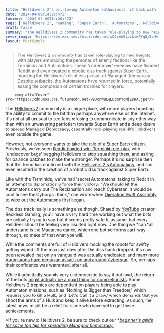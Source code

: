 ```yaml
---
title: "Helldivers 2's oil-loving Automaton enthusiasts hit back with their own propaganda, including a robotic diss track I can't understand but I assume our moms are slandered"
date: "2024-04-09T14:26:47Z"
lastmod: "2024-04-09T14:26:47Z"
tags: ['Helldivers 2', 'Gaming', 'Super Earth', 'Automatons', 'Helldivers', 'Terminids', 'YouTube']
draft: false
summary: "The Helldivers 2 community has taken role-playing to new heights, with players embracing the personas of enemy factions like the Terminids and Automatons. These 'undercover' enemies have flooded Reddit and even created a robotic diss track against Super Earth, mocking the Helldivers' relentless pursuit of Managed Democracy. Despite setbacks, the Automatons have returned in force, potentially easing the completion of certain trophies for players."
cover_image: "https://cdn.mos.cms.futurecdn.net/w9JcnWBLqLLcmPYqNjZsHA.jpg" 
layout: PostSimple
---
```

> The Helldivers 2 community has taken role-playing to new heights, with players embracing the personas of enemy factions like the Terminids and Automatons. These 'undercover' enemies have flooded Reddit and even created a robotic diss track against Super Earth, mocking the Helldivers' relentless pursuit of Managed Democracy. Despite setbacks, the Automatons have returned in force, potentially easing the completion of certain trophies for players.


        <img alt="Cover" src="https://cdn.mos.cms.futurecdn.net/w9JcnWBLqLLcmPYqNjZsHA.jpg"/>
        
The [<u>Helldivers 2</u>](https://www.gamesradar.com/helldivers-2-guide/) community is a unique place, with more players boasting the ability to commit to the bit than perhaps anywhere else on the internet. It's not at all unusual to see fans refusing to communicate in any other way than with an unwavering patriotism towards Super Earth and a deep desire to spread Managed Democracy, essentially role-playing real-life Helldivers even outside the game. 

However, not everyone wants to take the role of a Super Earth citizen. Previously, we've seen [<u>Reddit flooded with Terminid role-play</u>](https://www.gamesradar.com/this-is-getting-out-of-hand-helldivers-2-players-role-played-the-bugs-so-hard-that-people-are-making-impressive-animations-of-terminids-posting-on-reddit/), with 'undercover bugs' begging Helldivers to stop squashing them, and asking for balance patches to make them stronger. Perhaps it's no surprise then that this trend has continued with the [Helldivers 2's Automatons](https://www.gamesradar.com/helldivers-2-automatons/), and has even resulted in the creation of a robotic diss track against Super Earth. 

Like with the Terminids, we've had 'secret Automatons' taking to Reddit in an attempt to diplomatically force their victory: "We should let the Automatons carry out The Reclamation and reach Cyberstan. It would be cool to see the Cyborgs I think," one wrote when [<u>Operation Swift Assembly to wipe out the Automatons</u>](https://www.gamesradar.com/in-helldivers-2s-new-major-order-game-master-joel-takes-off-the-kid-gloves-once-and-for-all-youre-gonna-fight-automatons-and-youre-gonna-like-it/) first began. 

The diss track really is something else though. Shared by [YouTube](https://www.gamesradar.com/uk/tag/youtube/) creator Reckless Gaming, you'll have a very hard time working out what the bots are actually trying to say, but it seems pretty safe to assume that every Helldiver should be feeling very insulted right now. One thing we *can *all understand is the Macarena dance, which one bot performs part-way through, so make of that what you will.

While the comments are full of Helldivers mocking the robots for swiftly getting wiped off the map just days after the diss track dropped, it's now been revealed that only a vanguard was actually eradicated, and many more [<u>Automatons have begun an assault on and around Cyberstan</u>](https://www.gamesradar.com/helldivers-2-game-master-joel-says-sike-the-previous-automaton-force-was-merely-a-vanguard-and-now-a-massive-fleet-is-assaulting-cyberstan-and-the-surrounding-planets/). So, perhaps their confidence was warranted, after all.

While it admittedly sounds very undemocratic to say it out loud, the return of the bots [<u>might actually be a good thing for completionists</u>](https://www.gamesradar.com/helldivers-2-soldiers-automaton-dismantling-victory-is-bad-news-for-trophy-hunters-who-need-to-wait-for-their-return-to-platinum-the-shooter/). Some Helldivers 2 trophies are dependent on players being able to play Automaton missions, such as 'Nothing is Bigger than Freedom,' which requires you to kill a Hulk, and 'Let's Call it a Draw,' which demands that you shoot the arms of a Hulk and keep it alive before extracting. As such, the latest news might be a relief for some who have yet to get these achievements. 

*If you're new to Helldivers 2, be sure to check out our *[<u><em>beginner's guide for some top tips for spreading Managed Democracy.</em></u>](https://www.gamesradar.com/helldivers-2-beginners-guide/)
        